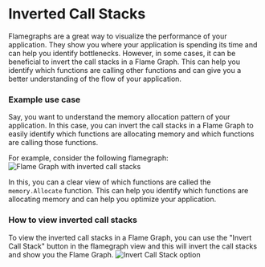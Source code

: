 # Inverted Call Stacks

Flamegraphs are a great way to visualize the performance of your application. They show you where your application is spending its time and can help you identify bottlenecks.
However, in some cases, it can be beneficial to invert the call stacks in a Flame Graph. This can help you identify which functions are calling other functions and can give you a better understanding of the flow of your application.

### Example use case

Say, you want to understand the memory allocation pattern of your application. In this case, you can invert the call stacks in a Flame Graph to easily identify which functions are allocating memory and which functions are calling those functions.

For example, consider the following flamegraph:
![Flame Graph with inverted call stacks](/img/vizualisation/inverted-call-stacks.png)

In this, you can a clear view of which functions are called the `memory.Allocate` function. This can help you identify which functions are allocating memory and can help you optimize your application.

### How to view inverted call stacks

To view the inverted call stacks in a Flame Graph, you can use the "Invert Call Stack" button in the flamegraph view and this will invert the call stacks and show you the Flame Graph.
![Invert Call Stack option](/img/vizualisation/invert-call-stack-option.png)
